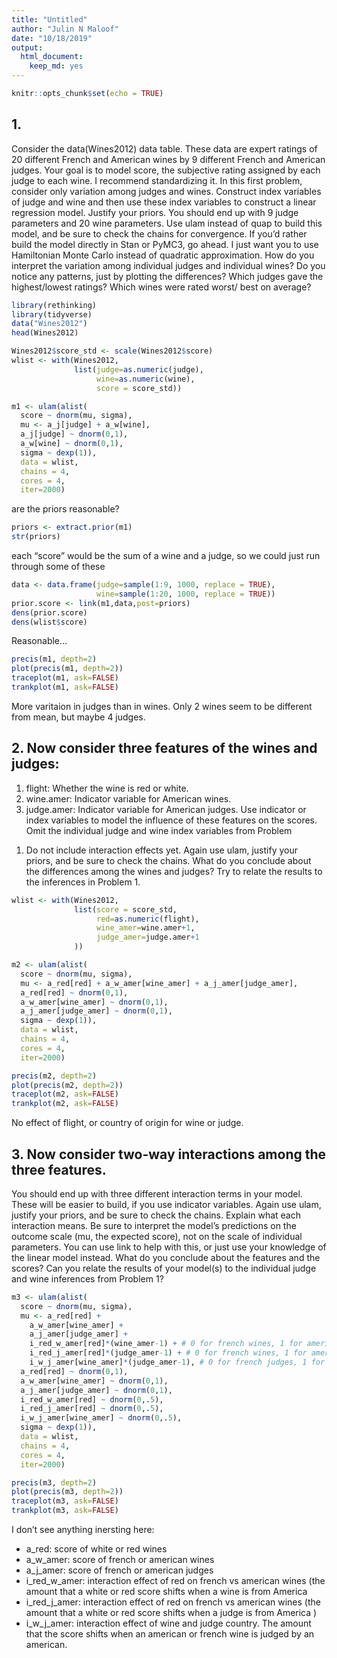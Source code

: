 ```yaml
---
title: "Untitled"
author: "Julin N Maloof"
date: "10/18/2019"
output: 
  html_document: 
    keep_md: yes
---
```


```r
knitr::opts_chunk$set(echo = TRUE)
```

## 1. 
Consider the data(Wines2012) data table. These data are expert ratings
of 20 different French and American wines by 9 different French and American judges. Your goal is to model score, the subjective rating assigned by
each judge to each wine. I recommend standardizing it.
In this first problem, consider only variation among judges and wines.
Construct index variables of judge and wine and then use these index variables to construct a linear regression model. Justify your priors. You should
end up with 9 judge parameters and 20 wine parameters. Use ulam instead of
quap to build this model, and be sure to check the chains for convergence. If
you’d rather build the model directly in Stan or PyMC3, go ahead. I just want
you to use Hamiltonian Monte Carlo instead of quadratic approximation.
How do you interpret the variation among individual judges and individual wines? Do you notice any patterns, just by plotting the differences?
Which judges gave the highest/lowest ratings? Which wines were rated worst/
best on average?

```r
library(rethinking)
library(tidyverse)
data("Wines2012")
head(Wines2012)
```




```r
Wines2012$score_std <- scale(Wines2012$score)
wlist <- with(Wines2012,
              list(judge=as.numeric(judge),
                   wine=as.numeric(wine),
                   score = score_std))
```

```r
m1 <- ulam(alist(
  score ~ dnorm(mu, sigma),
  mu <- a_j[judge] + a_w[wine],
  a_j[judge] ~ dnorm(0,1),
  a_w[wine] ~ dnorm(0,1),
  sigma ~ dexp(1)),
  data = wlist,
  chains = 4,
  cores = 4,
  iter=2000)
```

are the priors reasonable?
```r
priors <- extract.prior(m1)
str(priors)
```

each "score" would be the sum of a wine and a judge, so we could just run through some of these
```r
data <- data.frame(judge=sample(1:9, 1000, replace = TRUE), 
                   wine=sample(1:20, 1000, replace = TRUE))
prior.score <- link(m1,data,post=priors)
dens(prior.score)
dens(wlist$score)
```

Reasonable...

```r
precis(m1, depth=2)
plot(precis(m1, depth=2))
traceplot(m1, ask=FALSE)
trankplot(m1, ask=FALSE)
```

More varitaion in judges than in wines.  Only 2 wines seem to be different from mean, but maybe 4 judges.

## 2. Now consider three features of the wines and judges:
(1) flight: Whether the wine is red or white.
(2) wine.amer: Indicator variable for American wines.
(3) judge.amer: Indicator variable for American judges.
Use indicator or index variables to model the influence of these features on
the scores. Omit the individual judge and wine index variables from Problem
1. Do not include interaction effects yet. Again use ulam, justify your priors,
and be sure to check the chains. What do you conclude about the differences
among the wines and judges? Try to relate the results to the inferences in
Problem 1.

```r
wlist <- with(Wines2012,
              list(score = score_std,
                   red=as.numeric(flight),
                   wine_amer=wine.amer+1,
                   judge_amer=judge.amer+1
              ))

m2 <- ulam(alist(
  score ~ dnorm(mu, sigma),
  mu <- a_red[red] + a_w_amer[wine_amer] + a_j_amer[judge_amer],
  a_red[red] ~ dnorm(0,1),
  a_w_amer[wine_amer] ~ dnorm(0,1),
  a_j_amer[judge_amer] ~ dnorm(0,1),
  sigma ~ dexp(1)),
  data = wlist,
  chains = 4,
  cores = 4,
  iter=2000)

```

```r
precis(m2, depth=2)
plot(precis(m2, depth=2))
traceplot(m2, ask=FALSE)
trankplot(m2, ask=FALSE)
```

No effect of flight, or country of origin for wine or judge.

## 3. Now consider two-way interactions among the three features. 
You should end up with three different interaction terms in your model. These will be
easier to build, if you use indicator variables. Again use ulam, justify your
priors, and be sure to check the chains. Explain what each interaction means.
Be sure to interpret the model’s predictions on the outcome scale (mu, the
expected score), not on the scale of individual parameters. You can use link
to help with this, or just use your knowledge of the linear model instead.
What do you conclude about the features and the scores? Can you relate
the results of your model(s) to the individual judge and wine inferences from
Problem 1?

```r

m3 <- ulam(alist(
  score ~ dnorm(mu, sigma),
  mu <- a_red[red] + 
    a_w_amer[wine_amer] + 
    a_j_amer[judge_amer] + 
    i_red_w_amer[red]*(wine_amer-1) + # 0 for french wines, 1 for american wines
    i_red_j_amer[red]*(judge_amer-1) + # 0 for french wines, 1 for american wines
    i_w_j_amer[wine_amer]*(judge_amer-1), # 0 for french judges, 1 for american judges
  a_red[red] ~ dnorm(0,1),
  a_w_amer[wine_amer] ~ dnorm(0,1),
  a_j_amer[judge_amer] ~ dnorm(0,1),
  i_red_w_amer[red] ~ dnorm(0,.5),
  i_red_j_amer[red] ~ dnorm(0,.5),
  i_w_j_amer[wine_amer] ~ dnorm(0,.5),
  sigma ~ dexp(1)),
  data = wlist,
  chains = 4,
  cores = 4,
  iter=2000)
```

```r
precis(m3, depth=2)
plot(precis(m3, depth=2))
traceplot(m3, ask=FALSE)
trankplot(m3, ask=FALSE)
```

I don't see anything inersting here:

* a_red: score of white or red wines
* a_w_amer: score of french or american wines
* a_j_amer: score of french or american judges
* i_red_w_amer: interaction effect of red on french vs american wines (the amount that a white or red score shifts when a  wine is from America 
* i_red_j_amer: interaction effect of red on french vs american wines (the amount that a white or red score shifts when a  judge is from America )
* i_w_j_amer: interaction effect of wine and judge country.  The amount that the score shifts when an american or french wine is judged by an american.


